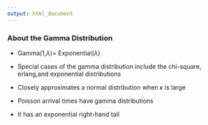 ---
output: html_document
---

<h3>About the Gamma Distribution</h3>

- Gamma(1,$\lambda$)= Exponential($\lambda$)

- Special cases of the gamma distribution include the chi-square,
  erlang,and exponential distributions

- Closely approximates a normal distribution when $\kappa$ is large

- Poisson arrival times have gamma distributions

- It has an exponential right-hand tail